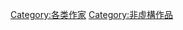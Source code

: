 {{Commonscat|Non-fiction writers}}

[[Category:各类作家|Category:各类作家]]
[[Category:非虛構作品|Category:非虛構作品]]